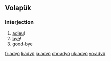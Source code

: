 ==Volapük==

===Interjection===
{{head|vo|interjection}}

# [[adieu]]!
# [[bye]]!
# [[good-bye]]

[[fr:adyö]]
[[li:adyö]]
[[ja:adyö]]
[[chr:adyö]]
[[uk:adyö]]
[[vo:adyö]]